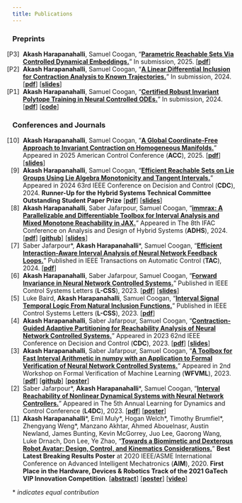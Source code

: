 ```yaml
---
title: Publications
---
```


<style>
  .preprints ol {
    list-style-type:none;
    counter-reset:item 4;
  }
  .preprints ol > li {
    counter-increment:item -1;
  }
  .preprints ol > li::marker {
    content: "[P" counter(item) "]  ";
  }
  .preprints a {font-weight: bold;}

  .journals ol {
    list-style-type:none;
    counter-reset:item 11;
  }
  .journals ol > li {
    counter-increment:item -1;
  }
  .journals ol > li::marker {
    content: "[" counter(item) "]  ";
  }
  .journals a {font-weight: bold;}
</style>

### Preprints
:::{.preprints}
1. **Akash Harapanahalli**, Samuel Coogan, "[Parametric Reachable Sets Via Controlled Dynamical Embeddings.](https://arxiv.org/abs/2504.06955)" In submission, 2025. \[[pdf](https://arxiv.org/pdf/2504.06955)\] 
1. **Akash Harapanahalli**, Samuel Coogan, "[A Linear Differential Inclusion for Contraction Analysis to Known Trajectories.](https://arxiv.org/abs/2411.11587)" In submission, 2024. \[[pdf](https://arxiv.org/pdf/2411.11587)\] \[[slides](/presentations/2024CDC_LDIcontr/)\]
1. **Akash Harapanahalli**, Samuel Coogan, "[Certified Robust Invariant Polytope Training in Neural Controlled ODEs.](https://arxiv.org/abs/2408.01273)" In submission, 2024. \[[pdf](https://arxiv.org/pdf/2408.01273)\] \[[code](https://github.com/gtfactslab/Polytope-Training)\]
:::

### Conferences and Journals

:::{.journals}
1. **Akash Harapanahalli**, Samuel Coogan, "[A Global Coordinate-Free Approach to Invariant Contraction on Homogeneous Manifolds.](https://arxiv.org/abs/2410.15441)" Appeared in 2025 American Control Conference (**ACC**), 2025. \[[pdf](https://arxiv.org/pdf/2410.15441)\] \[[slides](/presentations/2025ACC_Homogeneous/)\]
1. **Akash Harapanahalli**, Samuel Coogan, "[Efficient Reachable Sets on Lie Groups Using Lie Algebra Monotonicity and Tangent Intervals.](https://arxiv.org/abs/2403.16214)" Appeared in 2024 63rd IEEE Conference on Decision and Control (**CDC**), 2024. **Runner-Up for the Hybrid Systems Technical Committee Outstanding Student Paper Prize** \[[pdf](https://arxiv.org/pdf/2403.16214)\] \[[slides](/presentations/2024CDC_liereach/)\] 
1. **Akash Harapanahalli**, Saber Jafarpour, Samuel Coogan, "[immrax: A Parallelizable and Differentiable Toolbox for Interval Analysis and Mixed Monotone Reachability in JAX.](https://arxiv.org/abs/2401.11608)" Appeared in The 8th IFAC Conference on Analysis and Design of Hybrid Systems (**ADHS**), 2024. \[[pdf](https://arxiv.org/pdf/2401.11608)\] \[[github](https://github.com/gtfactslab/immrax)\] \[[slides](/presentations/2024ADHS_immrax/)\]
1. Saber Jafarpour\*, **Akash Harapanahalli**\*, Samuel Coogan, "[Efficient Interaction-Aware Interval Analysis of Neural Network Feedback Loops.](https://doi.org/10.1109/TAC.2024.3420968)" Published in IEEE Transactions on Automatic Control (**TAC**), 2024. \[[pdf](https://arxiv.org/pdf/2307.14938)\]
1. **Akash Harapanahalli**, Saber Jafarpour, Samuel Coogan, "[Forward Invariance in Neural Network Controlled Systems.](https://doi.org/10.1109/LCSYS.2023.3341980)" Published in IEEE Control Systems Letters (**L-CSS**), 2023. \[[pdf](https://arxiv.org/pdf/2309.09043)\] \[[slides](/presentations/2024ACC_Invariance/)\]
1. Luke Baird, **Akash Harapanahalli**, Samuel Coogan, "[Interval Signal Temporal Logic From Natural Inclusion Functions.](https://doi.org/10.1109/LCSYS.2023.3337744)" Published in IEEE Control Systems Letters (**L-CSS**), 2023. \[[pdf](https://arxiv.org/pdf/2309.10686)\]
1. **Akash Harapanahalli**, Saber Jafarpour, Samuel Coogan, "[Contraction-Guided Adaptive Partitioning for Reachability Analysis of Neural Network Controlled Systems.](https://doi.org/10.1109/CDC49753.2023.10383360)" Appeared in 2023 62nd IEEE Conference on Decision and Control (**CDC**), 2023. \[[pdf](https://arxiv.org/pdf/2304.03671)\] \[[slides](/files/2023CDC_ContractionGuidedPresentation.pdf)\]
1. **Akash Harapanahalli**, Saber Jafarpour, Samuel Coogan, "[A Toolbox for Fast Interval Arithmetic in numpy with an Application to Formal Verification of Neural Network Controlled Systems.](https://arxiv.org/abs/2306.15340)" Appeared in 2nd Workshop on Formal Verification of Machine Learning (**WFVML**), 2023. \[[pdf](https://arxiv.org/pdf/2306.15340)\] \[[github](https://github.com/gtfactslab/npinterval)\] \[[poster](/files/2023WFVML_npintervalPoster.pdf)\] 
1. Saber Jafarpour\*, **Akash Harapanahalli**\*, Samuel Coogan, "[Interval Reachability of Nonlinear Dynamical Systems with Neural Network Controllers.](https://proceedings.mlr.press/v211/jafarpour23a.html)" Appeared in The 5th Annual Learning for Dynamics and Control Conference (**L4DC**), 2023. \[[pdf](https://arxiv.org/pdf/2301.07912)\] \[[poster](/files/2023L4DC_IntervalReachPoster.pdf)\]
1. **Akash Harapanahalli**\*, Emil Muly\*, Hogan Welch\*, Timothy Brumfiel\*, Zhengyang Weng\*, Manzano Akhtar, Ahmed Abouelnasr, Austin Newland, James Bunting, Kevin McGorrey, Juo Lee, Gaorong Wang, Luke Drnach, Don Lee, Ye Zhao, "[Towards a Biomimetic and Dexterous Robot Avatar: Design, Control, and Kinematics Considerations.](https://akashhara.com/files/AIM_2020_Athena.pdf)" **Best Latest Breaking Results Poster** at 2020 IEEE/ASME International Conference on Advanced Intelligent Mechatronics (**AIM**), 2020. **First Place in the Hardware, Devices & Robotics Track of the 2021 GaTech VIP Innovation Competition**. \[[abstract](/files/Athena_Abstract.pdf)\] \[[poster](/files/Athena_Poster.pdf)\] \[[video](https://www.youtube.com/watch?v=xN51JtM-6LU)\]
:::

\* *indicates equal contribution*